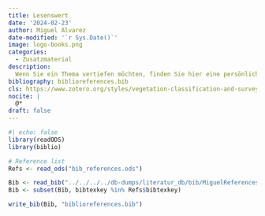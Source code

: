 ```yaml
---
title: Lesenswert
date: '2024-02-23'
author: Miguel Alvarez
date-modified: '`r Sys.Date()`'
image: logo-books.png
categories:
  - Zusatzmaterial
description:
  Wenn Sie ein Thema vertiefen möchten, finden Sie hier eine persönliche Auswahl an Referenzen.
bibliography: biblioreferences.bib
cls: https://www.zotero.org/styles/vegetation-classification-and-survey.cls
nocite: |
  @*
draft: false
---
```


```r
#| echo: false
library(readODS)
library(biblio)

# Reference list
Refs <- read_ods("bib_references.ods")

Bib <- read_bib("../../../../db-dumps/literatur_db/bib/MiguelReferences.bib")
Bib <- subset(Bib, bibtexkey %in% Refs$bibtexkey)

write_bib(Bib, "biblioreferences.bib")
```

